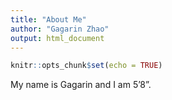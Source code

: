 ```yaml
---
title: "About Me"
author: "Gagarin Zhao"
output: html_document
---
```


```r
knitr::opts_chunk$set(echo = TRUE)
```


My name is Gagarin and I am 5'8".
